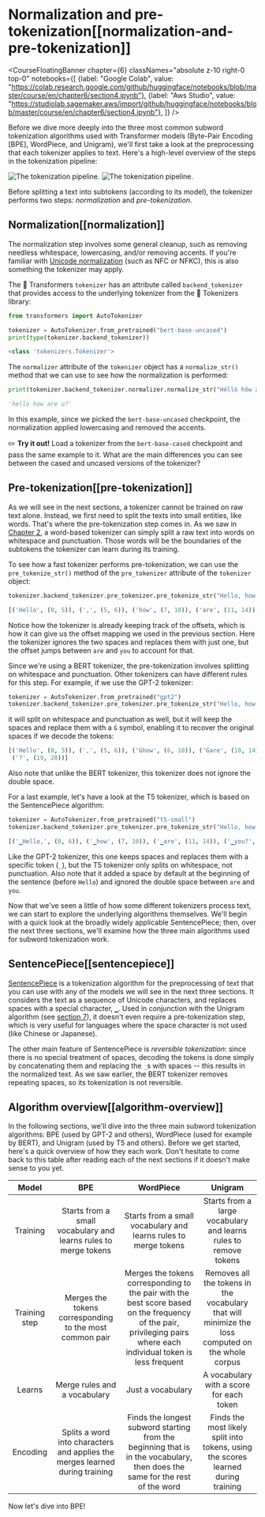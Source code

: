 # Normalization and pre-tokenization[[normalization-and-pre-tokenization]]

<CourseFloatingBanner chapter={6}
  classNames="absolute z-10 right-0 top-0"
  notebooks={[
    {label: "Google Colab", value: "https://colab.research.google.com/github/huggingface/notebooks/blob/master/course/en/chapter6/section4.ipynb"},
    {label: "Aws Studio", value: "https://studiolab.sagemaker.aws/import/github/huggingface/notebooks/blob/master/course/en/chapter6/section4.ipynb"},
]} />

Before we dive more deeply into the three most common subword tokenization algorithms used with Transformer models (Byte-Pair Encoding [BPE], WordPiece, and Unigram), we'll first take a look at the preprocessing that each tokenizer applies to text. Here's a high-level overview of the steps in the tokenization pipeline:

<div class="flex justify-center">
<img class="block dark:hidden" src="https://huggingface.co/datasets/huggingface-course/documentation-images/resolve/main/en/chapter6/tokenization_pipeline.svg" alt="The tokenization pipeline.">
<img class="hidden dark:block" src="https://huggingface.co/datasets/huggingface-course/documentation-images/resolve/main/en/chapter6/tokenization_pipeline-dark.svg" alt="The tokenization pipeline.">
</div>

Before splitting a text into subtokens (according to its model), the tokenizer performs two steps: _normalization_ and _pre-tokenization_.

## Normalization[[normalization]]

<Youtube id="4IIC2jI9CaU"/>

The normalization step involves some general cleanup, such as removing needless whitespace, lowercasing, and/or removing accents. If you're familiar with [Unicode normalization](http://www.unicode.org/reports/tr15/) (such as NFC or NFKC), this is also something the tokenizer may apply.

The 🤗 Transformers `tokenizer` has an attribute called `backend_tokenizer` that provides access to the underlying tokenizer from the 🤗 Tokenizers library:

```py
from transformers import AutoTokenizer

tokenizer = AutoTokenizer.from_pretrained("bert-base-uncased")
print(type(tokenizer.backend_tokenizer))
```

```python out
<class 'tokenizers.Tokenizer'>
```

The `normalizer` attribute of the `tokenizer` object has a `normalize_str()` method that we can use to see how the normalization is performed:

```py
print(tokenizer.backend_tokenizer.normalizer.normalize_str("Héllò hôw are ü?"))
```

```python out
'hello how are u?'
```

In this example, since we picked the `bert-base-uncased` checkpoint, the normalization applied lowercasing and removed the accents. 

<Tip>

✏️ **Try it out!** Load a tokenizer from the `bert-base-cased` checkpoint and pass the same example to it. What are the main differences you can see between the cased and uncased versions of the tokenizer?

</Tip>

## Pre-tokenization[[pre-tokenization]]

<Youtube id="grlLV8AIXug"/>

As we will see in the next sections, a tokenizer cannot be trained on raw text alone. Instead, we first need to split the texts into small entities, like words. That's where the pre-tokenization step comes in. As we saw in [Chapter 2](/course/chapter2), a word-based tokenizer can simply split a raw text into words on whitespace and punctuation. Those words will be the boundaries of the subtokens the tokenizer can learn during its training.

To see how a fast tokenizer performs pre-tokenization, we can use the `pre_tokenize_str()` method of the `pre_tokenizer` attribute of the `tokenizer` object:

```py
tokenizer.backend_tokenizer.pre_tokenizer.pre_tokenize_str("Hello, how are  you?")
```

```python out
[('Hello', (0, 5)), (',', (5, 6)), ('how', (7, 10)), ('are', (11, 14)), ('you', (16, 19)), ('?', (19, 20))]
```

Notice how the tokenizer is already keeping track of the offsets, which is how it can give us the offset mapping we used in the previous section. Here the tokenizer ignores the two spaces and replaces them with just one, but the offset jumps between `are` and `you` to account for that.

Since we're using a BERT tokenizer, the pre-tokenization involves splitting on whitespace and punctuation. Other tokenizers can have different rules for this step. For example, if we use the GPT-2 tokenizer:

```py
tokenizer = AutoTokenizer.from_pretrained("gpt2")
tokenizer.backend_tokenizer.pre_tokenizer.pre_tokenize_str("Hello, how are  you?")
```

it will split on whitespace and punctuation as well, but it will keep the spaces and replace them with a `Ġ` symbol, enabling it to recover the original spaces if we decode the tokens:

```python out
[('Hello', (0, 5)), (',', (5, 6)), ('Ġhow', (6, 10)), ('Ġare', (10, 14)), ('Ġ', (14, 15)), ('Ġyou', (15, 19)),
 ('?', (19, 20))]
```

Also note that unlike the BERT tokenizer, this tokenizer does not ignore the double space.

For a last example, let's have a look at the T5 tokenizer, which is based on the SentencePiece algorithm:

```py
tokenizer = AutoTokenizer.from_pretrained("t5-small")
tokenizer.backend_tokenizer.pre_tokenizer.pre_tokenize_str("Hello, how are  you?")
```

```python out
[('▁Hello,', (0, 6)), ('▁how', (7, 10)), ('▁are', (11, 14)), ('▁you?', (16, 20))]
```

Like the GPT-2 tokenizer, this one keeps spaces and replaces them with a specific token (`_`), but the T5 tokenizer only splits on whitespace, not punctuation. Also note that it added a space by default at the beginning of the sentence (before `Hello`) and ignored the double space between `are` and `you`.

Now that we've seen a little of how some different tokenizers process text, we can start to explore the underlying algorithms themselves. We'll begin with a quick look at the broadly widely applicable SentencePiece; then, over the next three sections, we'll examine how the three main algorithms used for subword tokenization work.

## SentencePiece[[sentencepiece]]

[SentencePiece](https://github.com/google/sentencepiece) is a tokenization algorithm for the preprocessing of text that you can use with any of the models we will see in the next three sections. It considers the text as a sequence of Unicode characters, and replaces spaces with a special character, `▁`. Used in conjunction with the Unigram algorithm (see [section 7](/course/chapter6/7)), it doesn't even require a pre-tokenization step, which is very useful for languages where the space character is not used (like Chinese or Japanese).

The other main feature of SentencePiece is *reversible tokenization*: since there is no special treatment of spaces, decoding the tokens is done simply by concatenating them and replacing the `_`s with spaces -- this results in the normalized text. As we saw earlier, the BERT tokenizer removes repeating spaces, so its tokenization is not reversible.

## Algorithm overview[[algorithm-overview]]

In the following sections, we'll dive into the three main subword tokenization algorithms: BPE (used by GPT-2 and others), WordPiece (used for example by BERT), and Unigram (used by T5 and others). Before we get started, here's a quick overview of how they each work. Don't hesitate to come back to this table after reading each of the next sections if it doesn't make sense to you yet.


Model | BPE | WordPiece | Unigram
:----:|:---:|:---------:|:------:
Training | Starts from a small vocabulary and learns rules to merge tokens |  Starts from a small vocabulary and learns rules to merge tokens | Starts from a large vocabulary and learns rules to remove tokens
Training step | Merges the tokens corresponding to the most common pair | Merges the tokens corresponding to the pair with the best score based on the frequency of the pair, privileging pairs where each individual token is less frequent | Removes all the tokens in the vocabulary that will minimize the loss computed on the whole corpus
Learns | Merge rules and a vocabulary | Just a vocabulary | A vocabulary with a score for each token
Encoding | Splits a word into characters and applies the merges learned during training | Finds the longest subword starting from the beginning that is in the vocabulary, then does the same for the rest of the word | Finds the most likely split into tokens, using the scores learned during training

Now let's dive into BPE!
